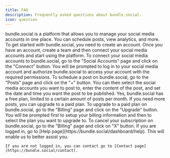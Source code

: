 ```yaml
---
title: FAQ
description: Frequently asked questions about bundle.social.
icon: question
---
```


<AccordionGroup>
  <Accordion
    title="What is the purpose of bundle.social?"
  >
    bundle.social is a platform that allows you to manage your social media accounts in one place. 
    You can schedule posts, view analytics, and more.
  </Accordion>
  <Accordion
    title="How do I get started with bundle.social?"
  >
    To get started with bundle.social, you need to create an account. 
    Once you have an account, create a team and then connect your social media accounts and start using the platform.
  </Accordion>
  <Accordion
    title="How do I connect my social media accounts to bundle.social?"
    >
    To connect your social media accounts to bundle.social, go to the "Social Accounts" page and click on the "Connect" button. 
    You will be prompted to log in to your social media account and authorize bundle.social to access your account with the required permissions.
  </Accordion>
  <Accordion
    title="How do I schedule a post on bundle.social?"
    >
    To schedule a post on bundle.social, go to the "Posts" page and click on the "+" button. 
    You can then select the social media accounts you want to post to, enter the content of the post, and set the date and time you want the post to be published.
  </Accordion>
  <Accordion
    title="Is bundle.social free?"
    >
    Yes, bundle.social has a free plan, limited to a certain amount of posts per month. If you need more posts, you can upgrade to a paid plan.
  </Accordion>
  <Accordion
    title="How do I upgrade to a paid plan on bundle.social?"
    >
    To upgrade to a paid plan on bundle.social, go to the "Billing" page and click on the "Upgrade" button. 
    You will be prompted first to setup your billing information and then to select the plan you want to upgrade to.
  </Accordion>
  <Accordion
    title="How do I cancel my subscription on bundle.social?"
    >
    To cancel your subscription on bundle.social, go to the "Billing" page and click on "X" button.
  </Accordion>
  <Accordion
    title="How do I contact support on bundle.social?"
    >
    If you are logged in, go to [Help page](https://bundle.social/dashboard/help). This will enable us to better assist you.

    If you are not logged in, you can contact go to [Contact page](https://bundle.social/contact).
  </Accordion>
</AccordionGroup>